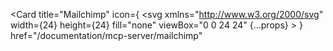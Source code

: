 <Card
  title="Mailchimp"
  icon={
    <svg
      xmlns="http://www.w3.org/2000/svg"
      width={24}
      height={24}
      fill="none"
      viewBox="0 0 24 24"
      {...props}
    >
      <title>{"Mailchimp Freddie icon"}</title>
      <path
        fillRule="evenodd"
        clipRule="evenodd"
        d="M12 2C6.477 2 2 6.477 2 12s4.477 10 10 10 10-4.477 10-10S17.523 2 12 2zm-3 7.5c0-.828.672-1.5 1.5-1.5S12 8.672 12 9.5 11.328 11 10.5 11 9 10.328 9 9.5zm4.5 0c0-.828.672-1.5 1.5-1.5s1.5.672 1.5 1.5-.672 1.5-1.5 1.5-1.5-.672-1.5-1.5zM8 15c0-1.5 1-3 4-3s4 1.5 4 3c0 .5-.5 1-1 1s-1-.5-1-1c0-.5-.5-1-2-1s-2 .5-2 1c0 .5-.5 1-1 1s-1-.5-1-1z"
        fill="#FFE01B"
      />
      <path
        d="M12 4C7.582 4 4 7.582 4 12s3.582 8 8 8 8-3.582 8-8-3.582-8-8-8zm-2.5 4.5c-.828 0-1.5.672-1.5 1.5s.672 1.5 1.5 1.5S11 10.828 11 10s-.672-1.5-1.5-1.5zm5 0c-.828 0-1.5.672-1.5 1.5s.672 1.5 1.5 1.5S16 10.828 16 10s-.672-1.5-1.5-1.5zM12 16c-2 0-3-1-3-2 0-.5.5-1 1-1s1 .5 1 1c0 .5.5 1 1 1s1-.5 1-1c0-.5.5-1 1-1s1 .5 1 1c0 1-1 2-3 2z"
        fill="#241C15"
      />
      <circle cx="9.5" cy="8.5" r="0.5" fill="#FFE01B"/>
      <circle cx="14.5" cy="8.5" r="0.5" fill="#FFE01B"/>
    </svg>
  }
  href="/documentation/mcp-server/mailchimp"
></Card>